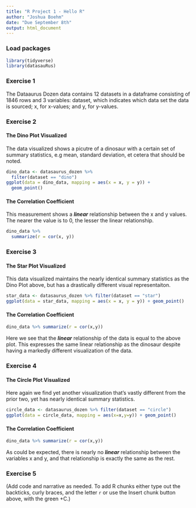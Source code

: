 ```yaml
---
title: "R Project 1 - Hello R"
author: "Joshua Boehm"
date: "Due September 8th"
output: html_document
--- 
```




### Load packages

```r
library(tidyverse) 
library(datasauRus)
```


### Exercise 1

The Dataaurus Dozen data contains 12 datasets in a dataframe consisting of 1846 rows and 3 variables: dataset, which indicates which data set the data is sourced; x, for x-values; and y, for y-values.

### Exercise 2

#### The Dino Plot Visualized

The data visualized shows a picutre of a dinosaur with a certain set of summary statistics, e.g mean, standard deviation, et cetera that should be noted.

```r
dino_data <- datasaurus_dozen %>%
  filter(dataset == "dino")
ggplot(data = dino_data, mapping = aes(x = x, y = y)) +
  geom_point()
```

#### The Correlation Coefficient

This measurement shows a ***linear*** relationship between the x and y values. The nearer the value is to 0, the lesser the linear relationship.

```r
dino_data %>%
  summarize(r = cor(x, y))
```

### Exercise 3

#### The Star Plot Visualized

This data visualized maintains the nearly identical summary statistics as the Dino Plot above, but has a drastically different visual representaiton.


```r
star_data <- datasaurus_dozen %>% filter(dataset == "star")
ggplot(data = star_data, mapping = aes(x = x, y = y)) + geom_point()
```

#### The Correlation Coefficient
 
```r
dino_data %>% summarize(r = cor(x,y))
```

Here we see that the ***linear*** relationship of the data is equal to the above plot. This expresses the same linear relationship as the dinosaur despite having a markedly different visualization of the data.

### Exercise 4

#### The Circle Plot Visualized

Here again we find yet another visualization that's vastly different from the prior two, yet has nearly identical summary statistics.

```r
circle_data <- datasaurus_dozen %>% filter(dataset == "circle")
ggplot(data = circle_data, mapping = aes(x=x,y=y)) + geom_point()
```

#### The Correlation Coefficient

```r
dino_data %>% summarize(r = cor(x,y))
```

As could be expected, there is nearly no ***linear*** relationship between the variables x and y, and that relationship is exactly the same as the rest.

### Exercise 5

(Add code and narrative as needed. To add R chunks either type out the backticks, curly braces, and the letter `r` or use the Insert chunk button above, with the green +C.)
